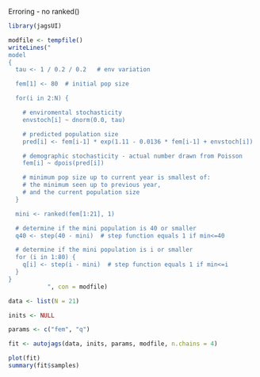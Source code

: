 Erroring - no ranked()

```r
library(jagsUI)
```

```r
modfile <- tempfile()
writeLines("
model
{
  tau <- 1 / 0.2 / 0.2   # env variation

  fem[1] <- 80  # initial pop size

  for(i in 2:N) {

    # enviromental stochasticity 
    envstoch[i] ~ dnorm(0.0, tau)

    # predicted population size
    pred[i] <- fem[i-1] * exp(1.11 - 0.0136 * fem[i-1] + envstoch[i])

    # demographic stochasticity - actual number drawn from Poisson
    fem[i] ~ dpois(pred[i])

    # minimum pop size up to current year is smallest of:
    # the minimum seen up to previous year,
    # and the current population size
  }

  mini <- ranked(fem[1:21], 1)

  # determine if the mini population is 40 or smaller
  q40 <- step(40 - mini)  # step function equals 1 if min<=40

  # determine if the mini population is i or smaller
  for (i in 1:80) {
    q[i] <- step(i - mini)  # step function equals 1 if min<=i
  }
}
           ", con = modfile)
```

```r
data <- list(N = 21)
```

```r
inits <- NULL
```

```r
params <- c("fem", "q")
```

```r
fit <- autojags(data, inits, params, modfile, n.chains = 4)
```

```r
plot(fit)
summary(fit$samples)
```


